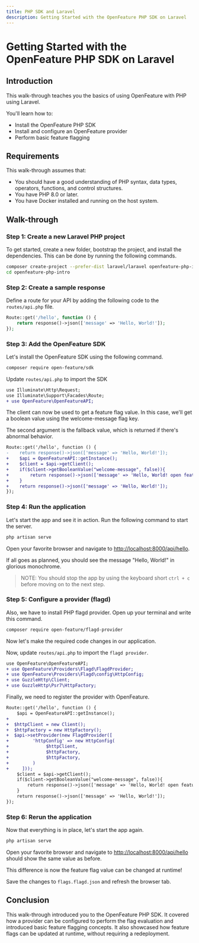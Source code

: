 ---
title: PHP SDK and Laravel
description: Getting Started with the OpenFeature PHP SDK on Laravel
---


# Getting Started with the OpenFeature PHP SDK on Laravel

## Introduction

This walk-through teaches you the basics of using OpenFeature with PHP using Laravel.

You'll learn how to:
- Install the OpenFeature PHP SDK
- Install and configure an OpenFeature provider
- Perform basic feature flagging

## Requirements

This walk-through assumes that:

- You should have a good understanding of PHP syntax, data types, operators, functions, and control structures.
- You have PHP 8.0 or later.
- You have Docker installed and running on the host system.

## Walk-through

### Step 1: Create a new Laravel PHP project

To get started, create a new folder, bootstrap the project, and install the dependencies.
This can be done by running the following commands.

```sh
composer create-project --prefer-dist laravel/laravel openfeature-php-intro
cd openfeature-php-intro
```

### Step 2: Create a sample response

Define a route for your API by adding the following code to the `routes/api.php` file.

```php
Route::get('/hello', function () {
    return response()->json(['message' => 'Hello, World!']);
});
```

### Step 3: Add the OpenFeature SDK

Let's install the OpenFeature SDK using the following command.

```sh
composer require open-feature/sdk
```

Update `routes/api.php` to import the SDK

```diff
use Illuminate\Http\Request;
use Illuminate\Support\Facades\Route;
+ use OpenFeature\OpenFeatureAPI;
```

The client can now be used to get a feature flag value. In this case, we'll get a boolean value using the welcome-message flag key.

The second argument is the fallback value, which is returned if there's abnormal behavior.

```diff
Route::get('/hello', function () {
-    return response()->json(['message' => 'Hello, World!']);
+    $api = OpenFeatureAPI::getInstance();
+    $client = $api->getClient();
+    if($client->getBooleanValue("welcome-message", false)){
+        return response()->json(['message' => 'Hello, World! open feature']);
+    }
+    return response()->json(['message' => 'Hello, World!']);
});
```

### Step 4: Run the application

Let's start the app and see it in action.
Run the following command to start the server.

```sh
php artisan serve
```

Open your favorite browser and navigate to [http://localhost:8000/api/hello](http://localhost:8000/api/hello).

If all goes as planned, you should see the message "Hello, World!" in glorious monochrome.

<WhyDefaultContent />

> NOTE: You should stop the app by using the keyboard short `ctrl + c` before moving on to the next step.

### Step 5: Configure a provider (flagd)

<FlagdContent />

Also, we have to install PHP flagd provider. Open up your terminal and write this command.

```sh
composer require open-feature/flagd-provider
```

Now let's make the required code changes in our application.


Now, update `routes/api.php` to import the `flagd provider`.

```diff
use OpenFeature\OpenFeatureAPI;
+ use OpenFeature\Providers\Flagd\FlagdProvider;
+ use OpenFeature\Providers\Flagd\config\HttpConfig;
+ use GuzzleHttp\Client;
+ use GuzzleHttp\Psr7\HttpFactory;
```

Finally, we need to register the provider with OpenFeature.

```diff
Route::get('/hello', function () {
    $api = OpenFeatureAPI::getInstance();
+
+  $httpClient = new Client();
+  $httpFactory = new HttpFactory();
+  $api->setProvider(new FlagdProvider([
+         'httpConfig' => new HttpConfig(
+              $httpClient,
+              $httpFactory,
+              $httpFactory,
+         )
+     ]));
    $client = $api->getClient();
    if($client->getBooleanValue("welcome-message", false)){
        return response()->json(['message' => 'Hello, World! open feature']);
    }
    return response()->json(['message' => 'Hello, World!']);
});
```

### Step 6: Rerun the application

Now that everything is in place, let's start the app again.

```sh
php artisan serve
```

Open your favorite browser and navigate to [http://localhost:8000/api/hello](http://localhost:8000/api/hello) should show the same value as before.

This difference is now the feature flag value can be changed at runtime!

<FlagdChangeContent />

Save the changes to `flags.flagd.json` and refresh the browser tab.

## Conclusion

This walk-through introduced you to the OpenFeature PHP SDK.
It covered how a provider can be configured to perform the flag evaluation and introduced basic feature flagging concepts.
It also showcased how feature flags can be updated at runtime, without requiring a redeployment.
